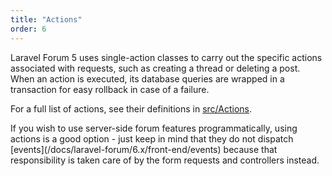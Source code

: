 ```yaml
---
title: "Actions"
order: 6
---
```


Laravel Forum 5 uses single-action classes to carry out the specific actions associated with requests, such as creating a thread or deleting a post. When an action is executed, its database queries are wrapped in a transaction for easy rollback in case of a failure.

For a full list of actions, see their definitions in [src/Actions](https://github.com/Team-Tea-Time/laravel-forum/tree/5.0/src/Actions).

<Alert type="info">
    If you wish to use server-side forum features programmatically, using actions is a good option - just keep in mind that they do not dispatch [events](/docs/laravel-forum/6.x/front-end/events) because that responsibility is taken care of by the form requests and controllers instead.
</Alert>
